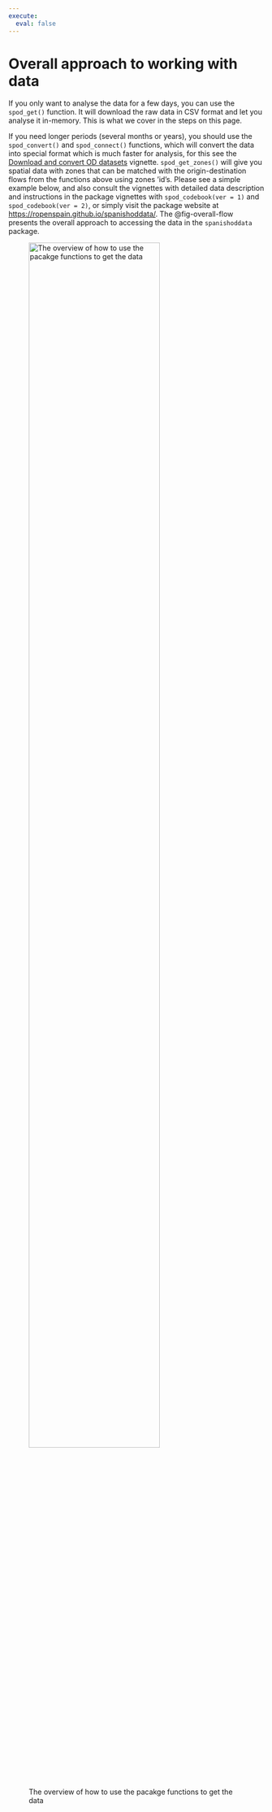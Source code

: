 ```yaml
---
execute: 
  eval: false
---
```



# Overall approach to working with data

If you only want to analyse the data for a few days, you can use the `spod_get()` function. It will download the raw data in CSV format and let you analyse it in-memory. This is what we cover in the steps on this page.

If you need longer periods (several months or years), you should use the `spod_convert()` and `spod_connect()` functions, which will convert the data into special format which is much faster for analysis, for this see the [Download and convert OD datasets](convert.qmd) vignette. `spod_get_zones()` will give you spatial data with zones that can be matched with the origin-destination flows from the functions above using zones 'id's. Please see a simple example below, and also consult the vignettes with detailed data description and instructions in the package vignettes with `spod_codebook(ver = 1)` and `spod_codebook(ver = 2)`, or simply visit the package website at [https://ropenspain.github.io/spanishoddata/](https://ropenspain.github.io/spanishoddata/). The @fig-overall-flow presents the overall approach to accessing the data in the `spanishoddata` package.

![The overview of how to use the pacakge functions to get the data](media/package-functions-overview.svg){#fig-overall-flow width="78%"}
